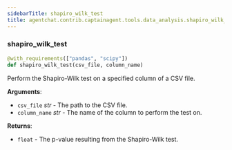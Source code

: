 ```yaml
---
sidebarTitle: shapiro_wilk_test
title: agentchat.contrib.captainagent.tools.data_analysis.shapiro_wilk_test
---
```


### shapiro\_wilk\_test

```python
@with_requirements(["pandas", "scipy"])
def shapiro_wilk_test(csv_file, column_name)
```

Perform the Shapiro-Wilk test on a specified column of a CSV file.

**Arguments**:

- `csv_file` _str_ - The path to the CSV file.
- `column_name` _str_ - The name of the column to perform the test on.
  

**Returns**:

- `float` - The p-value resulting from the Shapiro-Wilk test.


